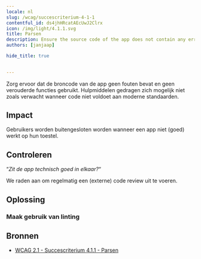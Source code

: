 ```yaml
---
locale: nl
slug: /wcag/succescriterium-4-1-1
contentful_id: ds4jhHRcatAEcUwJ2Clrx
icon: /img/light/4.1.1.svg
title: Parsen
description: Ensure the source code of the app does not contain any errors and does not use any deprecated functions.
authors: [janjaap]

hide_title: true

	
---
```


<Hero
  title="Parsen"
  icon="/img/light/4.1.1.svg"
  prefix="Succescriterium 4.1.1"
  suffix="Niveau A"
/>

Zorg ervoor dat de broncode van de app geen fouten bevat en geen verouderde functies gebruikt. Hulpmiddelen gedragen zich mogelijk niet zoals verwacht wanneer code niet voldoet aan moderne standaarden.

## Impact

Gebruikers worden buitengesloten worden wanneer een app niet (goed) werkt op hun toestel.

## Controleren

“*Zit de app technisch goed in elkaar?*“

We raden aan om regelmatig een (externe) code review uit te voeren.

## Oplossing

### Maak gebruik van linting

<CodeSample id="linting" locale="nl"/>

## Bronnen

- [WCAG 2.1 - Succescriterium 4.1.1 - Parsen](https://www.w3.org/Translations/WCAG21-nl/#parsen)